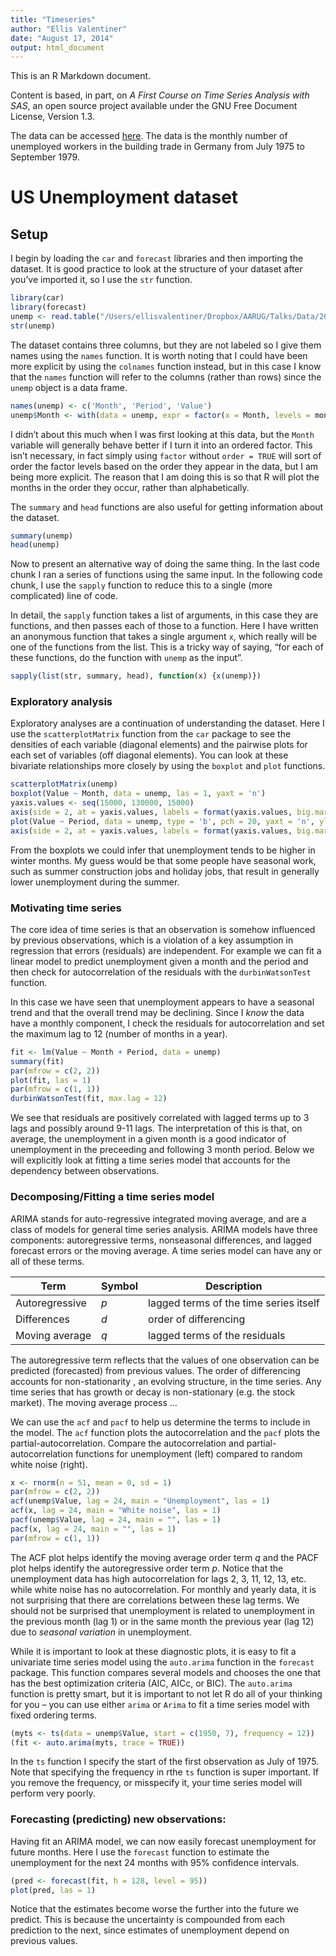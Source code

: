 ```yaml
---
title: "Timeseries"
author: "Ellis Valentiner"
date: "August 17, 2014"
output: html_document
---
```


This is an R Markdown document.

Content is based, in part, on *A First Course on Time Series Analysis with SAS*, an open source project available under the GNU Free Document License, Version 1.3.

The data can be accessed [here](http://www.statistik-mathematik.uni-wuerzburg.de/wissenschaftforschung/time_series/data_sets/). The data is the monthly number of unemployed workers in the building trade in Germany from July 1975 to September 1979.

# US Unemployment dataset

## Setup

I begin by loading the `car` and `forecast` libraries and then importing the dataset. It is good practice to look at the structure of your dataset after you've imported it, so I use the `str` function.

```r
library(car)
library(forecast)
unemp <- read.table("/Users/ellisvalentiner/Dropbox/AARUG/Talks/Data/2012-August-01-rawdata/unemployed1.txt")
str(unemp)
```

The dataset contains three columns, but they are not labeled so I give them names using the `names` function. It is worth noting that I could have been more explicit by using the `colnames` function instead, but in this case I know that the `names` function will refer to the columns (rather than rows) since the `unemp` object is a data frame.

```r
names(unemp) <- c('Month', 'Period', 'Value')
unemp$Month <- with(data = unemp, expr = factor(x = Month, levels = month.name, labels = month.abb, ordered = TRUE))
```

I didn't about this much when I was first looking at this data, but the `Month` variable will generally behave better if I turn it into an ordered factor. This isn't necessary, in fact simply using `factor` without `order = TRUE` will sort of order the factor levels based on the order they appear in the data, but I am being more explicit. The reason that I am doing this is so that R will plot the months in the order they occur, rather than alphabetically.

The `summary` and `head` functions are also useful for getting information about the dataset.

```r
summary(unemp)
head(unemp)
```

Now to present an alternative way of doing the same thing. In the last code chunk I ran a series of functions using the same input. In the following code chunk, I use the `sapply` function to reduce this to a single (more complicated) line of code.

In detail, the `sapply` function takes a list of arguments, in this case they are functions, and then passes each of those to a function. Here I have written an anonymous function that takes a single argument `x`, which really will be one of the functions from the list. This is a tricky way of saying, "for each of these functions, do the function with `unemp` as the input".

```r
sapply(list(str, summary, head), function(x) {x(unemp)})
```

### Exploratory analysis

Exploratory analyses are a continuation of understanding the dataset. Here I use the `scatterplotMatrix` function from the `car` package to see the densities of each variable (diagonal elements) and the pairwise plots for each set of variables (off diagonal elements). You can look at these bivariate relationships more closely by using the `boxplot` and `plot` functions.

```r
scatterplotMatrix(unemp)
boxplot(Value ~ Month, data = unemp, las = 1, yaxt = 'n')
yaxis.values <- seq(15000, 130000, 15000)
axis(side = 2, at = yaxis.values, labels = format(yaxis.values, big.mark = ','), las = 1)
plot(Value ~ Period, data = unemp, type = 'b', pch = 20, yaxt = 'n', ylab = NA)
axis(side = 2, at = yaxis.values, labels = format(yaxis.values, big.mark = ','), las = 1)
```

From the boxplots we could infer that unemployment tends to be higher in winter months. My guess would be that some people have seasonal work, such as summer construction jobs and holiday jobs, that result in generally lower unemployment during the summer.

### Motivating time series

The core idea of time series is that an observation is somehow influenced by previous observations, which is a violation of a key assumption in regression that errors (residuals) are independent. For example we can fit a linear model to predict unemployment given a month and the period and then check for autocorrelation of the residuals with the `durbinWatsonTest` function.

In this case we have seen that unemployment appears to have a seasonal trend and that the overall trend may be declining. Since I *know* the data have a monthly component, I check the residuals for autocorrelation and set the maximum lag to 12 (number of months in a year).

```r
fit <- lm(Value ~ Month + Period, data = unemp)
summary(fit)
par(mfrow = c(2, 2))
plot(fit, las = 1)
par(mfrow = c(1, 1))
durbinWatsonTest(fit, max.lag = 12)
```

We see that residuals are positively correlated with lagged terms up to 3 lags and possibly around 9-11 lags. The interpretation of this is that, on average, the unemployment in a given month is a good indicator of unemployment in the preceeding and following 3 month period. Below we will explicitly look at fitting a time series model that accounts for the dependency between observations.

### Decomposing/Fitting a time series model

ARIMA stands for auto-regressive integrated moving average, and are a class of models for general time series analysis. ARIMA models have three components: autoregressive terms, nonseasonal differences, and lagged forecast errors or the moving average. A time series model can have any or all of these terms.

Term | Symbol | Description
-----|--------|-------------
Autoregressive | $p$ | lagged terms of the time series itself
Differences | $d$ | order of differencing
Moving average | $q$ | lagged terms of the residuals

The autoregressive term reflects that the values of one observation can be predicted (forecasted) from previous values. The order of differencing accounts for non-stationarity , an evolving structure, in the time series. Any time series that has growth or decay is non-stationary (e.g. the stock market). The moving average process ...

We can use the `acf` and `pacf` to help us determine the terms to include in the model. The `acf` function plots the autocorrelation and the `pacf` plots the partial-autocorrelation. Compare the autocorrelation and partial-autocorrelation functions for unemployment (left) compared to random white noise (right).

```r
x <- rnorm(n = 51, mean = 0, sd = 1)
par(mfrow = c(2, 2))
acf(unemp$Value, lag = 24, main = "Unemployment", las = 1)
acf(x, lag = 24, main = "White noise", las = 1)
pacf(unemp$Value, lag = 24, main = "", las = 1)
pacf(x, lag = 24, main = "", las = 1)
par(mfrow = c(1, 1))
```

The ACF plot helps identify the moving average order term $q$ and the PACF plot helps identify the autoregressive order term $p$. Notice that the unemployment data has high autocorrelation for lags 2, 3, 11, 12, 13, etc. while white noise has no autocorrelation. For monthly and yearly data, it is not surprising that there are correlations between these lag terms. We should not be surprised that unemployment is related to unemployment in the previous month (lag 1) or in the same month the previous year (lag 12) due to *seasonal variation* in unemployment.

While it is important to look at these diagnostic plots, it is easy to fit a univariate time series model using the `auto.arima` function in the `forecast` package. This function compares several models and chooses the one that has the best optimization criteria (AIC, AICc, or BIC). The `auto.arima` function is pretty smart, but it is important to not let R do all of your thinking for you -- you can use either `arima` or `Arima` to fit a time series model with fixed ordering terms.

```r
(myts <- ts(data = unemp$Value, start = c(1950, 7), frequency = 12))
(fit <- auto.arima(myts, trace = TRUE))
```

In the `ts` function I specify the start of the first observation as July of 1975. Note that specifying the frequency in rthe `ts` function is super important. If you remove the frequency, or misspecify it, your time series model will perform very poorly.

### Forecasting (predicting) new observations:

Having fit an ARIMA model, we can now easily forecast unemployment for future months. Here I use the `forecast` function to estimate the unemployment for the next 24 months with 95% confidence intervals.

```r
(pred <- forecast(fit, h = 128, level = 95))
plot(pred, las = 1)
```

Notice that the estimates become worse the further into the future we predict. This is because the uncertainty is compounded from each prediction to the next, since estimates of unemployment depend on previous values.
